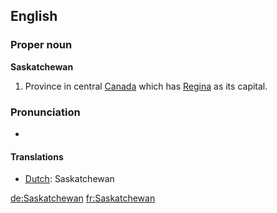 ==English==
===Proper noun===
'''Saskatchewan'''
#Province in central [[Canada]] which has [[Regina]] as its capital.

===Pronunciation ===
* {{audio|en-ca-Saskatchewan.ogg|Audio (CA)}}

====Translations====
*[[Dutch]]: Saskatchewan

[[de:Saskatchewan]]
[[fr:Saskatchewan]]